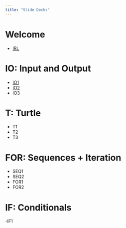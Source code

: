 ```yaml
---
title: "Slide Decks"
---
```

# Welcome
- [IRL](IRL.pdf)

# IO: Input and Output
- [IO1](IO1.pdf)
- [IO2](IO2.pdf)
- IO3

# T: Turtle
- T1
- T2
- T3

# FOR: Sequences + Iteration
- SEQ1
- SEQ2
- FOR1
- FOR2

# IF: Conditionals
-IF1

